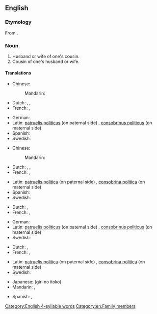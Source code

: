 ==English==

===Etymology===
From {{suffix|en|cousin|in-law}}.

===Noun===
{{en-noun|cousins-in-law}}

# Husband or wife of one's cousin.
# Cousin of one's husband or wife.

====Translations====
{{trans-top|husband of one's cousin}} <!-- 1 -->
* Chinese:
*: Mandarin: {{t|cmn|表姐夫|sc=Hani}}
* Dutch: {{t|nl|aangetrouwde neef|m}}, {{t|nl|echtgenoot van neef|m}}, {{t|nl|echtgenoot van nicht|m}}
* French: {{t|fr|beau-cousin|m}}, {{t|fr|cousin politique|m}}
{{trans-mid}}
* German: {{t|de|Schwiegervetter}}
* Latin: [[patruelis politicus]] (on paternal side) {{g|m}}, [[consobrinus politicus]] (on maternal side) {{g|m}}
* Spanish: {{t|es|[[primo]] [[político]]|m}}
* Swedish: {{t|sv|svärkusin|c}}
{{trans-bottom}}

{{trans-top|wife of one's cousin}} <!-- 2 -->
* Chinese:
*: Mandarin: {{t+|cmn|表嫂|sc=Hani}}
* Dutch: {{t|nl|aangetrouwde nicht|f}}, {{t|nl|echtgenote van neef|f}}, {{t|nl|echtgenote van nicht|f}}
* French: {{t|fr|belle-cousine|f}}, {{t|fr|cousine politique|f}}
{{trans-mid}}
* Latin: [[patruelis politica]] (on paternal side) {{g|f}}, [[consobrina politica]] (on maternal side)
* Spanish: {{t|es|[[prima]] [[política]]|f}}
* Swedish: {{t|sv|svärkusin|c}}
{{trans-bottom}}

{{trans-top|cousin of one's husband}} <!-- 3 -->
* Dutch: {{t|nl|neef van echtgenoot|m}}, {{t|nl|nicht van echtgenoot|f}}
* French: {{t|fr|beau-cousin|m}}, {{t|fr|cousin politique|m}}
{{trans-mid}}
* German: {{t|de|Schwiegervetter}}
* Latin: [[patruelis politicus]] (on paternal side) {{g|m}}, [[consobrinus politicus]] (on maternal side) {{g|m}}
* Swedish: {{t|sv|svärkusin|c}}
{{trans-bottom}}

{{trans-top|cousin of one's wife}} <!-- 4 -->
* Dutch: {{t|nl|neef van echtgenote|m}}, {{t|nl|nicht van echtgenote|f}}
* French: {{t|fr|belle-cousine|f}}, {{t|fr|cousine politique|f}}
{{trans-mid}}
* Latin: [[patruelis politica]] (on paternal side) {{g|f}}, [[consobrina politica]] (on maternal side)
* Swedish: {{t|sv|svärkusin|c}}
{{trans-bottom}}

{{checktrans-top}}
* Japanese: {{t-check|ja|義理のいとこ}} (giri no itoko)
* Mandarin: {{t-check|cmn|姻堂兄妹}}, {{t-check|cmn|姻表兄妹}}
{{trans-mid}}
* Spanish: {{t-check|es|primo político|m}}, {{t-check|es|prima política|f}}
{{trans-bottom}}

[[Category:English 4-syllable words]]
[[Category:en:Family members]]